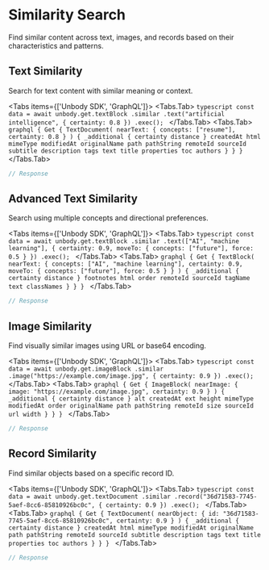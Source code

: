 
# Similarity Search

Find similar content across text, images, and records based on their characteristics and patterns.

## Text Similarity
Search for text content with similar meaning or context.

<Tabs items={['Unbody SDK', 'GraphQL']}>
  <Tabs.Tab>
    ```typescript
    const data = await unbody.get.textBlock
        .similar
        .text("artificial intelligence", {
            certainty: 0.8
        })
        .exec();
    ```
  </Tabs.Tab>
  <Tabs.Tab>
    ```graphql
    {
      Get {
        TextDocument(
          nearText: {
            concepts: ["resume"],
            certainty: 0.8
          }
        ) {
          _additional {
            certainty
            distance
          }
          createdAt
          html
          mimeType
          modifiedAt
          originalName
          path
          pathString
          remoteId
          sourceId
          subtitle
          description
          tags
          text
          title
          properties
          toc
          authors
        }
      }
    }
    ```
  </Tabs.Tab>
</Tabs>

```typescript
// Response
```

## Advanced Text Similarity
Search using multiple concepts and directional preferences.

<Tabs items={['Unbody SDK', 'GraphQL']}>
  <Tabs.Tab>
    ```typescript
    const data = await unbody.get.textBlock
        .similar
        .text(["AI", "machine learning"], {
            certainty: 0.9,
            moveTo: {
                concepts: ["future"],
                force: 0.5
            }
        })
        .exec();
    ```
  </Tabs.Tab>
  <Tabs.Tab>
    ```graphql
    {
      Get {
        TextBlock(
          nearText: {
            concepts: ["AI", "machine learning"],
            certainty: 0.9,
            moveTo: {
              concepts: ["future"],
              force: 0.5
            }
          }
        ) {
          _additional {
            certainty
            distance
          }
          footnotes
          html
          order
          remoteId
          sourceId
          tagName
          text
          classNames
        }
      }
    }
    ```
  </Tabs.Tab>
</Tabs>

```typescript
// Response
```

## Image Similarity
Find visually similar images using URL or base64 encoding.

<Tabs items={['Unbody SDK', 'GraphQL']}>
  <Tabs.Tab>
    ```typescript
    const data = await unbody.get.imageBlock
        .similar
        .image("https://example.com/image.jpg", {
            certainty: 0.9
        })
        .exec();
    ```
  </Tabs.Tab>
  <Tabs.Tab>
    ```graphql
    {
      Get {
        ImageBlock(
          nearImage: {
            image: "https://example.com/image.jpg",
            certainty: 0.9
          }
        ) {
          _additional {
            certainty
            distance
          }
          alt
          createdAt
          ext
          height
          mimeType
          modifiedAt
          order
          originalName
          path
          pathString
          remoteId
          size
          sourceId
          url
          width
        }
      }
    }
    ```
  </Tabs.Tab>
</Tabs>

```typescript
// Response
```

## Record Similarity
Find similar objects based on a specific record ID.

<Tabs items={['Unbody SDK', 'GraphQL']}>
  <Tabs.Tab>
    ```typescript
    const data = await unbody.get.textDocument
        .similar
        .record("36d71583-7745-5aef-8cc6-85810926bc0c", {
            certainty: 0.9
        })
        .exec();
    ```
  </Tabs.Tab>
  <Tabs.Tab>
    ```graphql
    {
      Get {
        TextDocument(
          nearObject: {
            id: "36d71583-7745-5aef-8cc6-85810926bc0c",
            certainty: 0.9
          }
        ) {
          _additional {
            certainty
            distance
          }
          createdAt
          html
          mimeType
          modifiedAt
          originalName
          path
          pathString
          remoteId
          sourceId
          subtitle
          description
          tags
          text
          title
          properties
          toc
          authors
        }
      }
    }
    ```
  </Tabs.Tab>
</Tabs>

```typescript
// Response
```